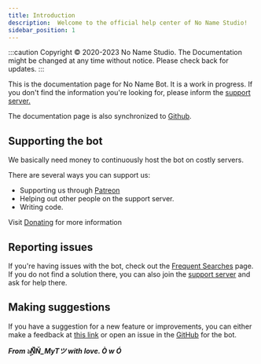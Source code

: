 ```yaml
---
title: Introduction
description:  Welcome to the official help center of No Name Studio!
sidebar_position: 1
---
```



:::caution Copyright © 2020-2023 No Name Studio.
The Documentation might be changed at any time without notice. Please check back for updates.
:::

This is the documentation page for No Name Bot. It is a work in progress. If you don't find the information you're looking for, please inform the [support server. ](https://bot.nonamestudio.xyz/discord)

The documentation page is also synchronized to [Github](https://github.com/manhbi18112005/bot-docs-website).

## Supporting the bot

We basically need money to continuously host the bot on costly servers.

There are several ways you can support us:

* Supporting us through [Patreon](https://www.patreon.com/manhbi18112005)
* Helping out other people on the support server.
* Writing code.

Visit [Donating](donate.mdx) for more information

## Reporting issues

If you're having issues with the bot, check out the [Frequent Searches](others/frequent-searches.mdx) page. If you do not find a solution there, you can also join the [support server](https://bot.nonamestudio.xyz/discord) and ask for help there.

## Making suggestions

If you have a suggestion for a new feature or improvements, you can either make a feedback at [this link](../feedback) or open an issue in the [GitHub](https://github.com/manhbi18112005/bot-docs-website) for the bot.

***From ๖ۣۜŇŇ_MyTツ with love. Ò w Ó***